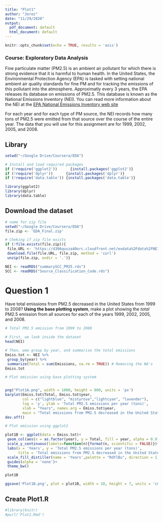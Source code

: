 ```yaml
---
title: "Plot1"
author: "Jerez"
date: "11/29/2020"
output:
  pdf_document: default
  html_document: default
---
```




```r
knitr::opts_chunk$set(echo = TRUE, results = 'asis')
```

### Course: Exploratory Data Analysis

Fine particulate matter (PM2.5) is an ambient air pollutant for which there is strong evidence that it is harmful to human health. In the United States, the Environmental Protection Agency (EPA) is tasked with setting national ambient air quality standards for fine PM and for tracking the emissions of this pollutant into the atmosphere. Approximatly every 3 years, the EPA releases its database on emissions of PM2.5. This database is known as the National Emissions Inventory (NEI). You can read more information about the NEI at the  [EPA National Emissions Inventory web site ](https://www3.epa.gov/ttn/chief/eiinformation.html)

For each year and for each type of PM source, the NEI records how many tons of PM2.5 were emitted from that source over the course of the entire year. The data that you will use for this assignment are for 1999, 2002, 2005, and 2008.

## Library

```r
setwd("~/Google Drive/Coursera/EDA")

# Install and load required packages
if (!require('ggplot2'))      {install.packages('ggplot2')}
if (!require('dplyr'))      {install.packages('dplyr')}
if (!require('data.table')) {install.packages('data.table')}

library(ggplot2)
library(dplyr)
library(data.table)

````


## Download the dataset

```r
# name for zip file
setwd("~/Google Drive/Coursera/EDA")
file.zip <- 'EDA_Final.zip' 

# Cheking if zip file exists
if (!file.exists(file.zip)){
 file.URL <- 'https://d396qusza40orc.cloudfront.net/exdata%2Fdata%2FNEI_data.zip'
 download.file(file.URL, file.zip, method = 'curl')
 unzip(file.zip, exdir = '.')} 

NEI <- readRDS("summarySCC_PM25.rds")
SCC <- readRDS("Source_Classification_Code.rds")

`````

# Question 1

Have total emissions from PM2.5 decreased in the United States from 1999 to 2008? **Using the base plotting system**, make a plot showing the *total* PM2.5 emission from all sources for each of the years 1999, 2002, 2005, and 2008.

````r
# Total PM2.5 emission from 1999 to 2008

# First, we look inside the dataset
head(NEI)

# Then, wee group by year, and summarise the total emissions 
Emiss.tot <- NEI %>% 
 group_by(year) %>%
 summarize(Total = sum(Emissions, na.rm = TRUE)) # Removing the NA's
Emiss.tot

`````

```r
# Plot emission using base plotting system


png("Plot1A.png", width = 1000, height = 800, units = 'px')
barplot(Emiss.tot$Total, Emiss.tot$year, 
        col = c("lightblue", "mistyrose","lightcyan", "lavender"), 
        log = 'y', ylab = 'Total PM2.5 emissions per year (tons)',
        xlab = "Years", names.arg = Emiss.tot$year,
        main = "Total emissions from PM2.5 decreased in the United States")
dev.off()

# Plot emission using ggplot2

plot1B <- ggplot(data = Emiss.tot)+
 geom_col(aes(x = as.factor(year), y = Total, fill = year, alpha = 0.9))+
 scale_y_continuous(labels=function(n){format(n, scientific = FALSE)})+
 labs(x = 'Years', y = 'Total PM2.5 emissions per year (tons)', 
      title = 'Total emissions from PM2.5 decreased in the United States')+
 scale_fill_distiller(name = 'Years',palette = "RdYlBu", direction = 1)+
 guides(alpha = 'none')+
 theme_bw()

plot1B

ggsave('Plot1B.png', plot = plot1B, width = 10, height = 7, units = 'cm')

````

## Create Plot1.R


````r
#library(knitr)
#purl('Plot1.Rmd')
````